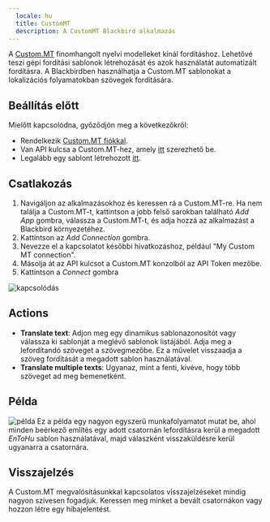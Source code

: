 ```yaml
---
  locale: hu
  title: CustomMT
  description: A CustomMT Blackbird alkalmazás
---
```


<LinkCard title="Megtekintés a Githubon" target="_blank" href="https://github.com/bb-io/CustomMT" icon="github" />

A [Custom.MT](https://custom.mt/) finomhangolt nyelvi modelleket kínál fordításhoz. Lehetővé teszi gépi fordítási sablonok létrehozását és azok használatát automatizált fordításra. A Blackbirdben használhatja a Custom.MT sablonokat a lokalizációs folyamatokban szövegek fordítására.

## Beállítás előtt

Mielőtt kapcsolódna, győződjön meg a következőkről:

- Rendelkezik [Custom.MT fiókkal](https://console.custom.mt/).
- Van API kulcsa a Custom.MT-hez, amely [itt](https://console.custom.mt/credentials/) szerezhető be.
- Legalább egy sablont létrehozott [itt](https://console.custom.mt/templates/).

## Csatlakozás

1. Navigáljon az alkalmazásokhoz és keressen rá a Custom.MT-re. Ha nem találja a Custom.MT-t, kattintson a jobb felső sarokban található _Add App_ gombra, válassza a Custom.MT-t, és adja hozzá az alkalmazást a Blackbird környezetéhez.
2. Kattintson az _Add Connection_ gombra.
3. Nevezze el a kapcsolatot későbbi hivatkozáshoz, például "My Custom MT connection".
4. Másolja át az API kulcsot a Custom.MT konzolból az API Token mezőbe.
5. Kattintson a _Connect_ gombra

![kapcsolódás](https://raw.githubusercontent.com/bb-io/CustomMT/main/image/README/1692783524226.png)

## Actions

- **Translate text**: Adjon meg egy dinamikus sablonazonosítót vagy válassza ki sablonját a meglévő sablonok listájából. Adja meg a lefordítandó szöveget a szövegmezőbe. Ez a művelet visszaadja a szöveg fordítását a megadott sablon használatával.
- **Translate multiple texts**: Ugyanaz, mint a fenti, kivéve, hogy több szöveget ad meg bemenetként.

## Példa

![példa](https://raw.githubusercontent.com/bb-io/CustomMT/main/image/README/1692783915834.png)
Ez a példa egy nagyon egyszerű munkafolyamatot mutat be, ahol minden beérkező említés egy adott csatornán lefordításra kerül a megadott _EnToHu_ sablon használatával, majd válaszként visszaküldésre kerül ugyanarra a csatornára.

## Visszajelzés

A Custom.MT megvalósításunkkal kapcsolatos visszajelzéseket mindig nagyon szívesen fogadjuk. Keressen meg minket a bevált csatornákon vagy hozzon létre egy hibajelentést.